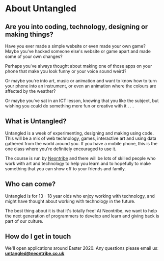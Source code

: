 
# About Untangled

## Are you into coding, technology, designing or making things? 

Have you ever made a simple website or even made your own game? Maybe you've hacked someone else's website or game apart and made some of your own changes?

Perhaps you've always thought about making one of those apps on your phone that make you look funny or your voice sound weird?

Or maybe you're into art, music or animation and want to know how to turn your phone into an instrument, or even an animation where the colours are affected by the weather?

Or maybe you've sat in an ICT lesson, knowing that you like the subject, but wishing you could do something more fun or creative with it . . .


## What is Untangled? 

Untangled is a week of experimenting, designing and making using code. This will be a mix of web technology, games, interactive art and using data gathered from the world around you. If you have a mobile phone, this is the one class where you're definitely encouraged to use it.

The course is run by [Neontribe](https://www.neontribe.co.uk/) and there will be lots of skilled people who work with art and technology to help you learn and to hopefully to make something that you can show off to your friends and family.


## Who can come? 

Untangled is for 13 - 18 year olds who enjoy working with technology, and might have thought about working with technology in the future.

The best thing about it is that it's totally free! At Neontribe, we want to help the next generation of programmers to develop and learn and giving back is part of our culture.

## How do I get in touch 

We'll open applications around Easter 2020. Any questions please email us: <b>untangled@neontribe.co.uk</b> 